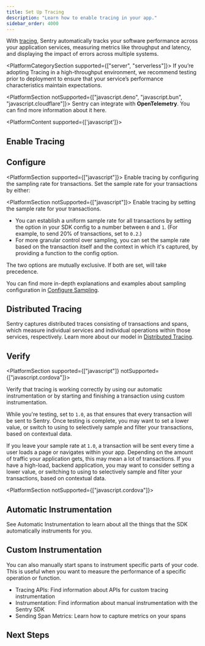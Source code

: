 ```yaml
---
title: Set Up Tracing
description: "Learn how to enable tracing in your app."
sidebar_order: 4000
---
```


With [tracing](/product/insights/overview/), Sentry automatically tracks your software performance across your application services, measuring metrics like throughput and latency, and displaying the impact of errors across multiple systems.

<PlatformCategorySection supported={["server", "serverless"]}>
  <Alert>
    If you’re adopting Tracing in a high-throughput environment, we recommend testing prior to deployment to ensure that your service’s performance characteristics maintain expectations.
  </Alert>

  <PlatformSection notSupported={["javascript.deno", "javascript.bun", "javascript.cloudflare"]}>
    <Alert>
      Sentry can integrate with <strong>OpenTelemetry</strong>. You can find more
      information about it
      <PlatformLink to="/opentelemetry/">here</PlatformLink>.
    </Alert>
  </PlatformSection>
</PlatformCategorySection>

<PlatformContent supported={['javascript']}>
## Enable Tracing

<PlatformContent includePath="performance/enable-tracing" />

</PlatformContent>

## Configure

<PlatformSection supported={["javascript"]}>
  Enable tracing by configuring the sampling rate for transactions. Set the
  sample rate for your transactions by either:
</PlatformSection>

<PlatformSection notSupported={["javascript"]}>
  Enable tracing by setting the sample rate for your transactions.
</PlatformSection>

<PlatformContent includePath="performance/configure-sample-rate" />

- You can establish a uniform sample rate for all transactions by setting the <PlatformIdentifier name="traces-sample-rate" /> option in your SDK config to a number between `0` and `1`. (For example, to send 20% of transactions, set <PlatformIdentifier name="traces-sample-rate" /> to `0.2`.)
- For more granular control over sampling, you can set the sample rate based on the transaction itself and the context in which it's captured, by providing a function to the <PlatformIdentifier name="traces-sampler" /> config option.

The two options are mutually exclusive. If both are set, <PlatformIdentifier name="traces-sampler" /> will take precedence.

You can find more in-depth explanations and examples about sampling configuration in [Configure Sampling](./configure-sampling).

## Distributed Tracing

Sentry captures distributed traces consisting of transactions and spans, which measure individual services and individual operations within those services, respectively. Learn more about our model in [Distributed Tracing](/product/sentry-basics/tracing/distributed-tracing/).

## Verify

<PlatformSection supported={["javascript"]} notSupported={["javascript.cordova"]}>

Verify that tracing is working correctly by using our <PlatformLink to="/tracing/instrumentation/automatic-instrumentation/">automatic instrumentation</PlatformLink> or by starting and finishing a transaction using <PlatformLink to="/tracing/instrumentation/custom-instrumentation/">custom instrumentation</PlatformLink>.

</PlatformSection>

While you're testing, set <PlatformIdentifier name="traces-sample-rate" /> to `1.0`, as that ensures that every transaction will be sent to Sentry. Once testing is complete, you may want to set a lower <PlatformIdentifier name="traces-sample-rate" /> value, or switch to using <PlatformIdentifier name="traces-sampler" /> to selectively sample and filter your transactions, based on contextual data.

If you leave your sample rate at `1.0`, a transaction will be sent every time a user loads a page or navigates within your app. Depending on the amount of traffic your application gets, this may mean a lot of transactions. If you have a high-load, backend application, you may want to consider setting a lower <PlatformIdentifier name="traces-sample-rate" /> value, or switching to using <PlatformIdentifier name="traces-sampler" /> to selectively sample and filter your transactions, based on contextual data.

<PlatformSection notSupported={["javascript.cordova"]}>
  ## Automatic Instrumentation

See <PlatformLink to="/tracing/instrumentation/automatic-instrumentation">Automatic Instrumentation</PlatformLink> to learn about all the things that the SDK automatically instruments for you.

</PlatformSection>

## Custom Instrumentation

You can also manually start spans to instrument specific parts of your code. This is useful when you want to measure the performance of a specific operation or function.

- <PlatformLink to="/apis/#tracing">Tracing APIs</PlatformLink>:
  Find information about APIs for custom tracing instrumentation
- <PlatformLink to="/tracing/instrumentation/">Instrumentation</PlatformLink>:
  Find information about manual instrumentation with the Sentry SDK
- <PlatformLink to="/tracing/span-metrics/">Sending Span Metrics</PlatformLink>:
  Learn how to capture metrics on your spans

## Next Steps

<PageGrid />
